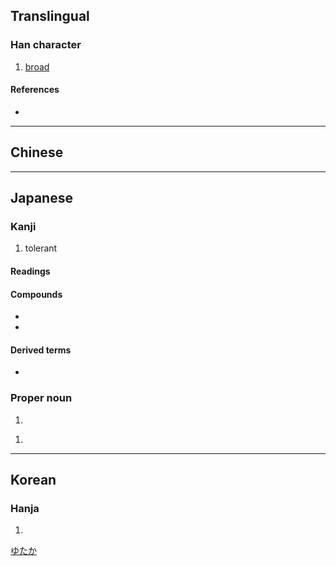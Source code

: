 {{also|宽|寬}}
{{character info/new}}
==Translingual==
{{Han simplified forms|寬|寛|宽}}

===Han character===
{{Han char|rn=40|rad=宀|as=10|sn=13|four=|canj=JTBU|ids=⿳宀艹見}}

# [[broad]]

====References====
* {{Han ref|kx=0290.121|dkj=07276|hdz=20945.080|uh=5BDB|ud=23515}}

----

==Chinese==
{{zh-see|寬|v}}

----

==Japanese==
{{ja-kanji forms|寛|寬}}

===Kanji===
{{ja-kanji|grade=c|rs=宀10|kyu=寬}}

# tolerant

====Readings====
{{ja-readings
|on=かん
|kun=ひろ-い, ゆる-やか, くつろ-ぐ
}}

====Compounds====
* {{ja-r|寛大|かんだい}}
* {{ja-r|寛容|かんよう}}

====Derived terms====
* {{ja-r|寛ぐ|くつろぐ}}

===Proper noun===
{{ja-pos|proper|ゆたか}}

# {{given name|male|lang=ja}}

{{ja-pos|proper|ひろし}}

# {{given name|male|lang=ja}}

[[Category:Japanese male given names|ゆたか]]

----

==Korean==

===Hanja===
{{ko-hanja|hangeul=관|rv=gwan|mr=kwan}}

# {{defn|lang=ko|sort=宀10}}